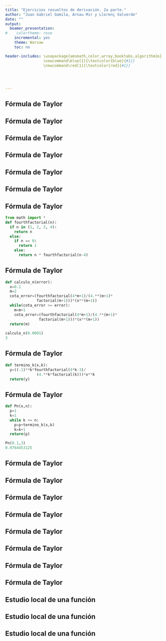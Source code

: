 ```yaml
---
title: "Ejercicios resueltos de derivación. 2a parte."
author: "Juan Gabriel Gomila, Arnau Mir y Llorenç Valverde"
date: ""
output:
  beamer_presentation:
#    colortheme: rose
    incremental: yes
    theme: Warsaw
    toc: no

header-includes: \usepackage{amsmath,color,array,booktabs,algorithm2e}
                 \newcommand\blue[1]{\textcolor{blue}{#1}}
                 \newcommand\red[1]{\textcolor{red}{#1}}
                 

                 
              
---
```




## Fórmula de Taylor

\begin{block}{Ejercicio 1}
\begin{enumerate}[a)]
\item Desarrollar la función $f(x)=\frac{1}{\sqrt[4]{1+x}}$ en desarrollo de MacLaurin de grado $n$ dando el error cometido.
\item Dar una estimación de $\frac{1}{\sqrt[4]{1.1}}$ con 4 valores exactos.
\end{enumerate}
\end{block}

## Fórmula de Taylor

\begin{block}{\textcolor{green}{Solución}}
\blue{
Apartado a).\pause
\newline
En los apuntes vimos que el desarrollo de Taylor de la función $f(x)=(x+C)^\alpha$ alrededor de $x=x_0$ era:
$$
P_n(x)  = \sum_{k=0}^n \binom{\alpha}{k}\cdot (x_0+C)^{\alpha-k}\cdot (x-x_0)^k ,
$$
donde $\binom{\alpha}{k}=\frac{\alpha\cdot (\alpha-1)\cdots (\alpha -k+1)}{k!}$.
}
\end{block}

## Fórmula de Taylor

\begin{block}{\textcolor{green}{Solución (cont.)}}
\blue{
En nuestro caso, $C=1$, $\alpha=-\frac{1}{4}$ y $x_0=0$:
$$
P_n(x)  = \sum_{k=0}^n \binom{-\frac{1}{4}}{k}\cdot x^k =1+\sum_{k=1}^n \binom{-\frac{1}{4}}{k}\cdot x^k,
$$
\pause
con 
\begin{eqnarray*}
 \binom{-\frac{1}{4}}{k}& = & \frac{-\frac{1}{4}\cdot \left(-\frac{1}{4}-1\right)\cdots \left(-\frac{1}{4}-k+1\right)}{k!}\\ & =&\frac{-\frac{1}{4}\cdot \left(-\frac{5}{4}\right)\cdots \left(-\frac{(4k-3)}{4}\right)}{k!} =\frac{(-1)^k (4k-3)!!!!}{4^k\cdot k!},
\end{eqnarray*}
\pause
donde $i!!!!=i\cdot (i-4)\cdot (i-8)\cdots 1$.\newline\pause
Ejemplos: $5!!!!=5\cdot 1=5$, $8!!!!=8\cdot 4=32$.
}
\end{block}

## Fórmula de Taylor

\begin{block}{\textcolor{green}{Solución (cont.)}}
\blue{
El desarrollo de Taylor queda de la forma siguiente:
$$
P_n(x)  = 1+\sum_{k=1}^n \frac{(-1)^k (4k-3)!!!!}{4^k\cdot k!}\cdot x^k.
$$
\pause
El error cometido viene dado por la expresión:
\begin{eqnarray*}
R_n(x-x_0) & = & \binom{\alpha}{n+1}\cdot (c+C)^{\alpha-n-1}\cdot  (x-x_0)^{n+1}\\ \pause
&=& \binom{-\frac{1}{4}}{n+1}\cdot (1+c)^{-\frac{1}{4}-n-1}\cdot x^{n+1} \\ \pause
&=& \frac{(-1)^{n+1} (4n+1)!!!!}{4^{n+1}\cdot (n+1)!}\cdot (1+c)^{-n-\frac{5}{4}}\cdot x^{n+1},
\end{eqnarray*}
donde $c\in <0,x>$.
}
\end{block}

## Fórmula de Taylor

\begin{block}{\textcolor{green}{Solución (cont.)}}
\blue{
Apartado b). \pause\newline
En el apartado b) nos piden hallar $f(0.1)=\frac{1}{\sqrt[4]{1+0.1}}=\frac{1}{\sqrt[4]{1.1}}$ con un error menor o igual que $10^{-4}$.\pause\newline
Primero tenemos que hallar el grado del polinomio $n$ tal que $\left|f(0.1)-P_n(0.1)\right|\leq 10^{-4}$.\pause\newline
Es decir:
$$
\left|\frac{(-1)^{n+1} (4n+1)!!!!}{4^{n+1}\cdot (n+1)!}\cdot (1+c)^{-n-\frac{5}{4}}\cdot 0.1^{n+1}\right|\leq 10^{-4},
$$
con $c\in (0,0.1)$.
}
\end{block}

## Fórmula de Taylor

\begin{block}{\textcolor{green}{Solución (cont.)}}
\blue{
Acotemos la parte que depende de $c$ ya que $c$ es desconocido:\pause
$$
(1+c)^{-n-\frac{5}{4}} =\frac{1}{(1+c)^{n+\frac{5}{4}}}\leq 1,
$$
ya que el máximo valor de la fracción anterior se alcanza para $c=0$.\pause\newline
Así el error puede acotarse por:
$$
\left| \frac{(4n+1)!!!!\cdot 0.1^{n+1}}{4^{n+1}\cdot (n+1)!}\right|=\left| \frac{(4n+1)!!!!}{40^{n+1}\cdot (n+1)!}\right|\leq 10^{-4}.
$$
\pause
Hagamos un programa en python que nos halle el $n$:}
\end{block}

## Fórmula de Taylor
```python
from math import *
def fourthfactorial(n):
  if n in (1, 2, 3, 4):
    return n
  else:
    if n == 0:
      return 1
    else:
      return n * fourthfactorial(n-4)
```


## Fórmula de Taylor
```python
def calculo_n(error):
  x=0.1
  m=2
  cota_error=(fourthfactorial(4*m+1)/(4.**(m+1)*
              factorial(m+1)))*(x**(m+1)) 
  while(cota_error >= error):
    m=m+1
    cota_error=(fourthfactorial(4*m+1)/(4.**(m+1)*
               factorial(m+1)))*(x**(m+1)) 
  return(m)
  
calculo_n(0.0001)
3
```

## Fórmula de Taylor

\begin{block}{\textcolor{green}{Solución (cont.)}}
\blue{
El valor de $n$ será $3$ y por tanto $P_3(0.1)$ valdrá:
}
\end{block}
```python
def termino_k(x,k):
  y=((-1)**k*fourthfactorial(4*k-3)/
              (4.**k*factorial(k)))*x**k
  return(y)
```


## Fórmula de Taylor
```python
def Pn(x,n):
  p=1
  k=1
  while k <= n:
    p=p+termino_k(x,k)
    k=k+1
  return(p)

Pn(0.1,3)
0.9764453125
```

## Fórmula de Taylor
\begin{block}{Ejercicio 2}
Desarrollar en polinomios de Taylor las funciones siguientes alrededor del punto $x_0$ hasta la $n$ indicada y realizar un gráfico de la función y los polinomios de Taylor obtenidos:
\begin{enumerate}[a)]
\item $f(x)=\sqrt{x}$, $x_0=4$ hasta $n=4$.
\item $f(x)=\mathrm{e}^{-x^2}$, $x_0=0$ hasta $n=4$.
\end{enumerate}
\end{block}

## Fórmula de Taylor

\begin{block}{\textcolor{green}{Solución}}
\blue{
En general, dada una función $f(x)$, $n+1$-veces derivable, el polinomio de Taylor de grado $n$ alrededor de $x=x_0$ vale:
$$
P_n(x)=\sum_{k=0}^n \frac{f^{(k)}(x_0)}{k!}\cdot (x-x_0)^k.
$$
\pause
Apartado a). La función $f$ vale $f(x)=\sqrt{x}$, $x_0=4$ y $n=4$.\pause\newline
Calculemos las cuatro primeras derivadas de $f(x)$:
\begin{eqnarray*}
f'(x) & = & \frac{1}{2}\cdot x^{-\frac{1}{2}},\quad f''(x)=-\frac{1}{4}\cdot x^{-\frac{3}{2}},\\\pause f'''(x) & =& \frac{3}{8}\cdot x^{-\frac{5}{2}},\quad f^{(iv)}(x)=-\frac{15}{16}\cdot x^{-\frac{7}{2}}.
\end{eqnarray*}
}
\end{block}


## Fórmula de Taylor

\begin{block}{\textcolor{green}{Solución (cont.)}}
\blue{
Las derivadas en $x=x_0=4$ valen:\pause
\begin{eqnarray*}
f'(4) & = & \frac{1}{2}\cdot 4^{-\frac{1}{2}}=\frac{1}{2}\cdot \frac{1}{2}=\frac{1}{4},\\\pause f''(4)& = & -\frac{1}{4}\cdot 4^{-\frac{3}{2}}=-\frac{1}{4}\cdot \frac{1}{2^3}=-\frac{1}{32},\\\pause f'''(4) & =& \frac{3}{8}\cdot 4^{-\frac{5}{2}}=\frac{3}{8}\cdot \frac{1}{2^5}=\frac{3}{256},\\\pause f^{(iv)}(4) & = & -\frac{15}{16}\cdot 4^{-\frac{7}{2}}=-\frac{15}{16}\cdot \frac{1}{2^7}=-\frac{15}{2048}.
\end{eqnarray*}
}
\end{block}

## Fórmula de Taylor

\begin{block}{\textcolor{green}{Solución (cont.)}}
\blue{
El polinomio de Taylor de grado $4$ será:
\begin{eqnarray*}
P_4(x) & = & 2+\frac{1}{4}\cdot (x-4)-\frac{1}{2!\cdot 32}\cdot (x-4)^2\\\pause && +\frac{3}{3!\cdot 256}\cdot (x-4)^3-\frac{15}{4!\cdot 2048}\cdot (x-4)^4\\\pause &=& 2+\frac{1}{4}\cdot (x-4)-\frac{1}{64}\cdot (x-4)^2\\\pause && +\frac{1}{512}\cdot (x-4)^3-\frac{5}{16384}\cdot (x-4)^4.
\end{eqnarray*}
}
\end{block}

## Fórmula de Taylor

\begin{block}{\textcolor{green}{Solución (cont.)}}
\blue{
\begin{center}
\includegraphics[width=9cm]{TaylorRaizx.png}
\end{center}
}
\end{block}

## Fórmula de Taylor

\begin{block}{\textcolor{green}{Solución (cont.)}}
\blue{
Apartado b). La función $f$ vale $f(x)=\mathrm{e}^{-x^2}$, $x_0=0$ y $n=4$.\pause\newline
Calculemos las cuatro primeras derivadas de $f(x)$:
\begin{eqnarray*}
f'(x) & = & -2x\cdot \mathrm{e}^{-x^2},\pause\\ f''(x)&=&(4\cdot x^2-2)\cdot \mathrm{e}^{-x^2}\pause\\ f'''(x) &=&-4 \mathrm{e}^{-x^2} x \left(2 x^2-3\right)\pause\\ f^{(iv)} &=& 4 \mathrm{e}^{-x^2} \left(4x^4-12 x^2+3\right).
\end{eqnarray*}
}
\end{block}


## Fórmula de Taylor

\begin{block}{\textcolor{green}{Solución (cont.)}}
\blue{
Las derivadas en $x=x_0=0$ valen:\pause
$$
f'(0)  =  0,\quad f''(0) =  -2,\quad f'''(0)  = 0,\quad f^{(iv)}(0)  =  12.
$$
\pause
El polinomio de Taylor de grado $4$ será:
$$
P_4(x)  = 1-x^2+\frac{1}{2}\cdot x^4.
$$
}
\end{block}


## Fórmula de Taylor

\begin{block}{\textcolor{green}{Solución (cont.)}}
\blue{
\begin{center}
\includegraphics[width=9cm]{TaylorEmenosx2.png}
\end{center}
}
\end{block}


## Estudio local de una función
\begin{block}{Ejercicio 3}
Realizar un estudio local de la función $f(x)=\frac{x^2-1}{x^2+1}$.
\end{block}

## Estudio local de una función
\begin{block}{\textcolor{green}{Solución}}
\blue{
\begin{enumerate}[a)]
\item Dominio. \pause
El dominio de la función es $\mathbb{R}$ ya que sólo podría "tener problemas" en los puntos que anulen el denominador pero en este caso el denominador es diferente de cero para cualquier valor de $x$.\pause
\item Puntos de discontinuidad.\pause
No tiene ya que su dominio es todo $\mathbb{R}$.
\item Puntos de corte.\pause
\begin{itemize}
\item Eje $X$ o eje de abscisas.\pause Hemos de resolver la ecuación $f(x)=0$, o $x^2-1=0$,\pause cuyas soluciones son $x=\pm 1$. \pause Por tanto, corta en los puntos $(-1,0)$ y $(1,0)$.\pause
\item Eje $Y$ o eje de ordenadas. \pause Hemos de calcular $f(0)=-1$. \pause Por tanto, pasa por el punto $(0,-1)$.\pause
\end{itemize}
\item Simetrías.\pause 
\begin{itemize}
\item Respecto al eje $Y$: hemos de comprobar si $f(x)=f(-x)$. Vemos que sí se cumple, por tanto, $f$ es simétrica respecto al eje $Y$.\pause
\item Respecto al origen. Al ser simétrica respecto al eje $Y$, no es simétrica respecto al origen, se tendría que cumplir que $f(-x)=-f(x)$.
\end{itemize}
\end{enumerate}
}
\end{block}


## Estudio local de una función
\begin{block}{\textcolor{green}{Solución}}
\blue{
\begin{enumerate}[a)]
\setcounter{enumi}{3}
\item Simetrías.\pause 
\begin{itemize}
\item Respecto al eje $Y$: hemos de comprobar si $f(x)=f(-x)$. Vemos que sí se cumple, por tanto, $f$ es simétrica respecto al eje $Y$.\pause
\item Respecto al origen. Al ser simétrica respecto al eje $Y$, no es simétrica respecto al origen, se tendría que cumplir que $f(-x)=-f(x)$.\pause
\end{itemize}
\item Asíntotas.\pause
\begin{itemize}
\item Horizontales. Hemos de calcular el límite siguiente:
$$
\lim_{x\to\infty}f(x)=\lim_{x\to\infty}\frac{x^2-1}{x^2+1}=1.
$$
\pause Al existir el límite anterior, deducimos que tiene la asíntota horizontal $y=1$.
\end{itemize}
\end{enumerate}
}
\end{block}
